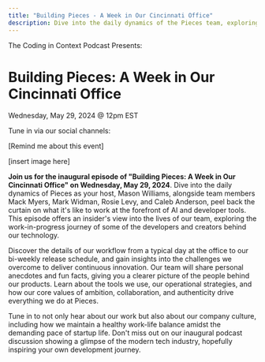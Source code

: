 ```yaml
---
title: "Building Pieces - A Week in Our Cincinnati Office"
description: Dive into the daily dynamics of the Pieces team, exploring the work-in-progress journey of some of the developers and creators behind our technology.
---
```


The Coding in Context Podcast Presents:

# Building Pieces: A Week in Our Cincinnati Office

Wednesday, May 29, 2024 @ 12pm EST

Tune in via our social channels:

[//]: # (<SocialIcons />)

[Remind me about this event]

[insert image here]

**Join us for the inaugural episode of "Building Pieces: A Week in Our Cincinnati Office" on Wednesday, May 29, 2024**. Dive into the daily dynamics of Pieces as your host, Mason Williams, alongside team members Mack Myers, Mark Widman, Rosie Levy, and Caleb Anderson, peel back the curtain on what it's like to work at the forefront of AI and developer tools. This episode offers an insider's view into the lives of our team, exploring the work-in-progress journey of some of the developers and creators behind our technology.

Discover the details of our workflow from a typical day at the office to our bi-weekly release schedule, and gain insights into the challenges we overcome to deliver continuous innovation. Our team will share personal anecdotes and fun facts, giving you a clearer picture of the people behind our products. Learn about the tools we use, our operational strategies, and how our core values of ambition, collaboration, and authenticity drive everything we do at Pieces.

Tune in to not only hear about our work but also about our company culture, including how we maintain a healthy work-life balance amidst the demanding pace of startup life. Don't miss out on our inaugural podcast discussion showing a glimpse of the modern tech industry, hopefully inspiring your own development journey.
